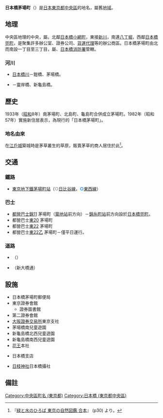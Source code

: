 {{Pathnav|日本|東京都|[[中央區_(東京都)|中央區]]|frame=1}}
{{Infobox Settlement
|official_name =  日本橋茅場町
|native_name =
|settlement_type = [[町|町]]
|image_skyline = Plenus Tokyo Office 20080815.jpg
|imagesize = 240px
|image_caption = 茅場町交差点東南角（日本橋茅場町一丁目，日本橋彌生大樓）
|image_flag =
|image_seal =
| image_map =
| map_caption =
|subdivision_type = [[國家|國家]]
|subdivision_name = {{日本}}
|subdivision_type1 = [[都道府縣|都道府縣]]
|subdivision_name1 = [[File:Flag_of_Tokyo_Prefecture.svg|25px]] [[東京都|東京都]]
|subdivision_type2 = [[東京都區部|特別區]]
|subdivision_name2 = [[File:Flag_of_Chuo,_Tokyo.svg|25px]] [[中央區_(東京都)|中央區]]
|subdivision_type3 = [[地域|地域]]
|subdivision_name3 = {{link-ja|日本橋區|日本橋区|日本橋地域}}
|established_title =
|established_date =
|government_type =
|leader_title =
|leader_name =
|area_magnitude =
|area_total_km2 =
|area_land_km2 =  
|area_urban_km2 =
|area_metro_km2 =
|area_metro_sq_mi =
|population_as_of= 2013年（平成25年）8月1日
|population_footnotes =<ref>[http://www.city.chuo.lg.jp/syokai/tokeiderta/zinko/tyotyomebetuzinko/25tyoutyoubetuzinnkou/index.html 町丁目別世帯数男女別人口　中央区ホームページ  平成25年8月1日現在] {{webarchive|url=https://web.archive.org/web/20130312145007/http://www.city.chuo.lg.jp/syokai/tokeiderta/zinko/tyotyomebetuzinko/25tyoutyoubetuzinnkou/index.html |date=2013-03-12 }}</ref>
|population_total = 1112
|population_urban =
|population_metro =
|population_density_sq_mi =
|population_density_km2 =
| timezone = [[日本標準時間|JST]]
| utc_offset = +9
|timezone_DST =
|utc_offset_DST =
|latd=|latm=|lats=|latNS=
|longd=|longm=|longs=|longEW=
|elevation_footnotes=
|elevation_m = 3<!-- 東京証券會館 -->
|elevation_ft =
|postal_code_type = [[郵遞區號|郵遞區號]]
|postal_code = 103-0025　
|area_code = 03
|registration_plate = 品川
|website =
|footnotes =
}}
'''日本橋茅場町'''（{{jpn|j=日本橋茅場町|hg=にほんばしかやばちょう|rm=Nihombashi-kayabachō|f=y}}）是[[日本|日本]][[東京都|東京都]][[中央區_(東京都)|中央區]]的地名，屬舊{{link-ja|日本橋區|日本橋区}}[[地域|地域]]。

== 地理 ==
中央區地理的中央，屬{{link-ja|日本橋區|日本橋区|日本橋地域}}。北鄰[[日本橋小網町|日本橋小網町]]，東接[[新川_(東京都中央區)|新川]]，南連[[八丁堀_(東京都中央區)|八丁堀]]，西鄰[[日本橋兜町|日本橋兜町]]，是聚集許多辦公室、證券公司、[[貨運代理人|貨運代理]]等的辦公商區。日本橋茅場町由北而南設一丁目至三丁目，屬{{link-ja|中央警察署 (東京都)|中央警察署|中央警察署}}、[[東京消防廳第一消防方面本部#日本橋消防署|日本橋消防署]]管轄。

=== 河川 ===
* [[日本橋川|日本橋川]]－鎧橋、茅場橋。
* {{link-ja|龜島川|亀島川}}－靈岸橋、新龜島橋。

== 歷史 ==
1933年（[[昭和|昭和]]8年）南茅場町、北島町、龜島町合併成立茅場町。1982年（昭和57年）實施新住居表示，為現行的「日本橋茅場町」。
=== 地名由來 ===
在[[江戶城|江戶城]]築城時是茅草叢生的草原，販賣茅草的商人居住於此<ref>『[[#東京の自然図鑑|緑と水のひろば 東京の自然図鑑 合本]]』 (p30) より。</ref>。

== 交通 ==
=== 鐵路 ===
* [[東京地下鐵|東京地下鐵]][[茅場町站|茅場町站]]（<span style="color: #95989f">'''○'''</span>[[東京地下鐵日比谷線|日比谷線]]，<span style="color: #0080ff">'''○'''</span>[[東京地下鐵東西線|東西線]]）
=== 巴士 ===
* [[都營巴士|都營巴士]][[都營巴士臨海支所#錦11系統|錦11]] 茅場町（[[築地站|築地站]]前方向）－[[錦糸町站|錦糸町站]]前方向設於[[日本橋兜町|日本橋兜町]]。
* 都營巴士[[都營巴士臨海支所#東20系統|東20]] 茅場町
* 都營巴士[[都營巴士江東營業所#東22系統|東22]] 茅場町
* 都營巴士[[都營巴士江東營業所#東22系統|東22乙]] 茅場町－僅平日運行。
=== 道路 ===
* {{link-ja|東京都道、千葉縣道10號東京浦安線|東京都道・千葉県道10号東京浦安線}}（{{link-ja|永代通|永代通り}}）
* {{link-ja|東京都道、千葉縣道50號東京市川線|東京都道・千葉県道50号東京市川線}}（新大橋通）

== 設施 ==
* 日本橋茅場町郵便局
* 東京證券會館
** 證券圖書館
* 第二證券會館
* [[大阪證券交易所|大阪證券交易所]]東京支社
* 茅場橋南兒童遊園
* 新龜島橋北西兒童遊園
* 新龜島橋南西兒童遊園
* [[花王|花王]]本社
* {{link-ja|七十七銀行|七十七銀行}}日本橋支店
* [[日枝神社|日枝神社]]日本橋攝社

== 備註 ==
{{Commonscat|Nihonbashi-Kayabachō}}
{{reflist}}

{{中央區 (東京都)的町名}}

{{DEFAULTSORT:Nihonbashi-Kayabacho}}
[[Category:中央區町名_(東京都)|Category:中央區町名 (東京都)]]
[[Category:日本橋_(東京都中央區)|Category:日本橋 (東京都中央區)]]